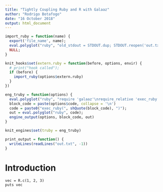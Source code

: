 ```yaml
---
title: "Tightly Coupling Ruby and R with Galaaz"
author: "Rodrigo Botafogo"
date: "16 October 2018"
output: html_document
---
```


```r

import_ruby = function(name) {
  export('file_name', name);
  eval.polyglot("ruby", "old_stdout = STDOUT.dup; STDOUT.reopen('out.txt', 'w'); fn = Polyglot.import('file_name'); require_relative \"#{fn}\"; STDOUT.reopen(old_stdout)");
  NULL;
}

knit_hooks$set(extern.ruby = function(before, options, envir) {
  # print("hook called");
  if (before) {
    import_ruby(options$extern.ruby)
  }
})

eng_truby = function(options) {
  eval.polyglot("ruby", "require 'galaaz'\nrequire_relative 'exec_ruby'")
  block_code = paste(options$code, collapse = '\n')
  code = paste0("exec_ruby(", shQuote(block_code), ")");
  out = eval.polyglot("ruby", code);
  engine_output(options, block_code, out)
}

knit_engines$set(truby = eng_truby)

print_output = function() {
  writeLines(readLines("out.txt", -1))
}  
```


# Introduction


```truby
vec = R.c(1, 2, 3)
puts vec
```

